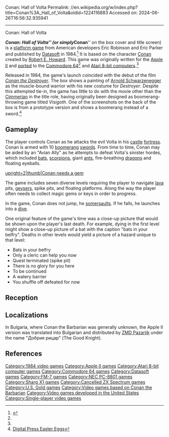 Conan: Hall of Volta
Permalink: //en.wikipedia.org/w/index.php?title=Conan%3A_Hall_of_Volta&oldid=1224116883
Accessed on: 2024-06-26T16:56:32.935941



------
Conan: Hall of Volta
{{More citations needed|date=January 2010}}

{{Infobox video game
|title = Conan
|image = ConanBoxShotforAppleII1984.jpg
|caption = 
|developer = SE Software<ref name="gamefaqs"/>
|publisher = {{vgrelease|NA|[[Datasoft]]<ref name="gamefaqs">{{cite web | url = http://www.gamefaqs.com/appleii/577826-conan/data|title=''Conan: Hall of Volta''}} at [[GameFAQs]]</ref>|EU|[[U.S. Gold]]}}
|designer =  {{unbulleted list|Eric Robinson|Eric Parker}}
|released = 1984
|genre = [[Platform game|Platform]]
|modes = [[Single-player video game|Single-player]]
|platforms = [[Apple II series|Apple II]], [[Atari 8-bit]], [[Commodore 64]], [[FM-7]], [[NEC PC-8801|PC-88]], [[Sharp X1]]
}}

'''''Conan: Hall of Volta''''' (or simply '''''Conan''''' on the box cover and title screen) is a [[platform game]] from American developers Eric Robinson and Eric Parker and published by [[Datasoft]] in 1984.<ref name="moby">{{moby game|id=/9293/conan|name=''Conan: Hall of Volta''}}</ref>  It is based on the character [[Conan the Barbarian|Conan]] created by [[Robert E. Howard]]. This game was originally written for the [[Apple II series|Apple II]] and [[porting|ported]] to the [[Commodore 64]]<ref name=lemon/> and [[Atari 8-bit computers]].<ref name=mania/>

Released in 1984, the game's launch coincided with the debut of the film ''[[Conan the Destroyer]]''. The box shows a painting of [[Arnold Schwarzenegger]] as the muscle-bound warrior with his new costume for ''Destroyer''.  Despite this attempted tie-in, the game has little to do with the movie other than the [[Cimmeria (Conan)|Cimmerian]] in the title role, having originally been designed as boomerang-throwing game titled ''Visigoth''. One of the screenshots on the back of the box is from a prototype version and shows a boomerang instead of a sword.<ref>[http://www.digitpress.com/eastereggs/appleconan.htm Digital Press Easter Eggs]</ref>

==Gameplay==
The player controls Conan as he attacks the evil Volta in his [[castle]] [[fortress]].  Conan is armed with 10 [[boomerang]] [[sword]]s.  From time to time, Conan may be aided by an "Avian Ally" as he attempts to defeat Volta's sinister hordes, which included [[bat]]s, [[scorpion]]s, giant [[ant]]s, fire-breathing [[dragon]]s and floating eyeballs.

[[Image:ConanHallOfVolta_ingame.png|upright=2|thumb|Conan needs a gem]]

The game includes seven diverse levels requiring the player to navigate [[lava]] pits, [[geyser]]s, spike pits, and floating platforms.  Along the way the player often needs to collect magic gems or keys in order to progress.

In the game, Conan does not jump, he [[somersault]]s. If he falls, he launches into a [[Diving (sport)|dive]].

One original feature of the game's time was a close-up picture that would be shown upon the player's last death. For example, dying in the first level might show a close-up picture of a bat with the caption "bats in your belfry". Deaths in other levels would yield a picture of a hazard unique to that level:

*Bats in your belfry
*Only a cleric can help you now
*Quest terminated (spike pit)
*There is no glory for you here
*To be continued
*A watery barrier
*You shuffle off defeated for now

==Reception==
{{Video game reviews
| rev1 = ''Computer+Video Games''
| rev1Score = 8/10<ref name="cvgreview">Conan short review in Computer+Video Games issue aug. 1985, p. 89, ISSN 0261-3697 [https://archive.org/details/computer-video-games-magazine-046/page/n87 here]</ref>
}}

==Localizations==
In Bulgaria, where Conan the Barbarian was generally unknown, the Apple II version was translated into Bulgarian and distributed by [[ZMD Pazarjik]] under the name "Добрия рицар" (The Good Knight).

==References==
{{reflist|refs=
<ref name=mania>{{cite web |title=Conan |url=http://www.atarimania.com/game-atari-400-800-xl-xe-conan_1308.html |website=Atari Mania}}</ref>
<ref name=lemon>{{lemon64 game|name=Conan|id=530}}</ref>
}}

{{Conan}}

[[Category:1984 video games]]
[[Category:Apple II games]]
[[Category:Atari 8-bit computer games]]
[[Category:Commodore 64 games]]
[[Category:Datasoft games]]
[[Category:FM-7 games]]
[[Category:NEC PC-8801 games]]
[[Category:Sharp X1 games]]
[[Category:Cancelled ZX Spectrum games]]
[[Category:U.S. Gold games]]
[[Category:Video games based on Conan the Barbarian]]
[[Category:Video games developed in the United States]]
[[Category:Single-player video games]]